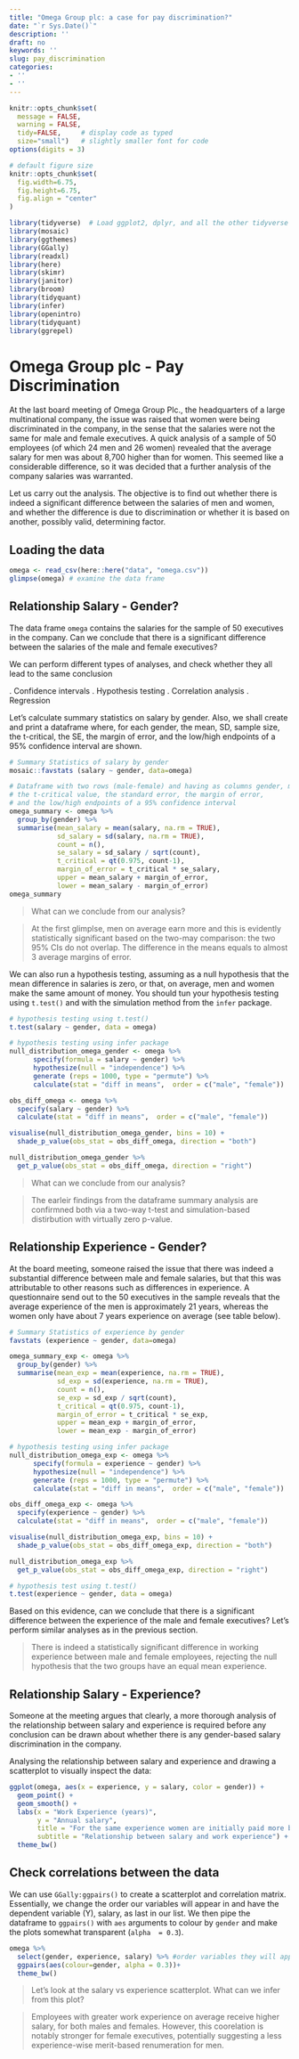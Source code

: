 ```yaml
---
title: "Omega Group plc: a case for pay discrimination?"
date: "`r Sys.Date()`"
description: ''
draft: no
keywords: ''
slug: pay_discrimination
categories:
- ''
- ''
---
```


```r
knitr::opts_chunk$set(
  message = FALSE, 
  warning = FALSE, 
  tidy=FALSE,     # display code as typed
  size="small")   # slightly smaller font for code
options(digits = 3)

# default figure size
knitr::opts_chunk$set(
  fig.width=6.75, 
  fig.height=6.75,
  fig.align = "center"
)
```


```r
library(tidyverse)  # Load ggplot2, dplyr, and all the other tidyverse packages
library(mosaic)
library(ggthemes)
library(GGally)
library(readxl)
library(here)
library(skimr)
library(janitor)
library(broom)
library(tidyquant)
library(infer)
library(openintro)
library(tidyquant)
library(ggrepel)
```

# Omega Group plc - Pay Discrimination

At the last board meeting of Omega Group Plc., the headquarters of a large multinational company, the issue was raised that women were being discriminated in the company, in the sense that the salaries were not the same for male and female executives. A quick analysis of a sample of 50 employees (of which 24 men and 26 women) revealed that the average salary for men was about 8,700 higher than for women. This seemed like a considerable difference, so it was decided that a further analysis of the company salaries was warranted. 

Let us carry out the analysis. The objective is to find out whether there is indeed a significant difference between the salaries of men and women, and whether the difference is due to discrimination or whether it is based on another, possibly valid, determining factor. 

## Loading the data

```r
omega <- read_csv(here::here("data", "omega.csv"))
glimpse(omega) # examine the data frame
```

## Relationship Salary - Gender?

The data frame `omega`  contains the salaries for the sample of 50 executives in the company. Can we conclude that there is a significant difference between the salaries of the male and female executives?

We can perform different types of analyses, and check whether they all lead to the same conclusion 

.	Confidence intervals
.	Hypothesis testing
.	Correlation analysis
.	Regression


Let's calculate summary statistics on salary by gender. Also, we shall create and print a dataframe where, for each gender, the mean, SD, sample size, the t-critical, the SE, the margin of error, and the low/high endpoints of a 95% confidence interval are shown.

```r
# Summary Statistics of salary by gender
mosaic::favstats (salary ~ gender, data=omega)

# Dataframe with two rows (male-female) and having as columns gender, mean, SD, sample size, 
# the t-critical value, the standard error, the margin of error, 
# and the low/high endpoints of a 95% confidence interval
omega_summary <- omega %>%
  group_by(gender) %>%
  summarise(mean_salary = mean(salary, na.rm = TRUE), 
            sd_salary = sd(salary, na.rm = TRUE),
            count = n(),
            se_salary = sd_salary / sqrt(count),
            t_critical = qt(0.975, count-1),
            margin_of_error = t_critical * se_salary,
            upper = mean_salary + margin_of_error,
            lower = mean_salary - margin_of_error)
omega_summary
```

> What can we conclude from our analysis?

> At the first glimplse, men on average earn more and this is evidently statistically significant based on the two-may comparison: the two 95% CIs do not overlap. The difference in the means equals to almost 3 average margins of error.

We can also run a hypothesis testing, assuming as a null hypothesis that the mean difference in salaries is zero, or that, on average, men and women make the same amount of money. You should tun your hypothesis testing using `t.test()` and with the simulation method from the `infer` package.

```r
# hypothesis testing using t.test() 
t.test(salary ~ gender, data = omega)
```

```r
# hypothesis testing using infer package
null_distribution_omega_gender <- omega %>%    
      specify(formula = salary ~ gender) %>%
      hypothesize(null = "independence") %>%
      generate (reps = 1000, type = "permute") %>%
      calculate(stat = "diff in means",  order = c("male", "female"))

obs_diff_omega <- omega %>%
  specify(salary ~ gender) %>%
  calculate(stat = "diff in means",  order = c("male", "female"))

visualise(null_distribution_omega_gender, bins = 10) +
  shade_p_value(obs_stat = obs_diff_omega, direction = "both")

null_distribution_omega_gender %>%
  get_p_value(obs_stat = obs_diff_omega, direction = "right")
```

> What can we conclude from our analysis?

> The earleir findings from the dataframe summary analysis are confirmned both via a two-way t-test and simulation-based distirbution with virtually zero p-value.


## Relationship Experience - Gender?

At the board meeting, someone raised the issue that there was indeed a substantial difference between male and female salaries, but that this was attributable to other reasons such as differences in experience. A questionnaire send out to the 50 executives in the sample reveals that the average experience of the men is approximately 21 years, whereas the women only have about 7 years experience on average (see table below).

```r
# Summary Statistics of experience by gender
favstats (experience ~ gender, data=omega)

omega_summary_exp <- omega %>%
  group_by(gender) %>%
  summarise(mean_exp = mean(experience, na.rm = TRUE), 
            sd_exp = sd(experience, na.rm = TRUE),
            count = n(),
            se_exp = sd_exp / sqrt(count),
            t_critical = qt(0.975, count-1),
            margin_of_error = t_critical * se_exp,
            upper = mean_exp + margin_of_error,
            lower = mean_exp - margin_of_error)

# hypothesis testing using infer package
null_distribution_omega_exp <- omega %>%    
      specify(formula = experience ~ gender) %>%
      hypothesize(null = "independence") %>%
      generate (reps = 1000, type = "permute") %>%
      calculate(stat = "diff in means",  order = c("male", "female"))

obs_diff_omega_exp <- omega %>%
  specify(experience ~ gender) %>%
  calculate(stat = "diff in means",  order = c("male", "female"))

visualise(null_distribution_omega_exp, bins = 10) +
  shade_p_value(obs_stat = obs_diff_omega_exp, direction = "both")

null_distribution_omega_exp %>%
  get_p_value(obs_stat = obs_diff_omega_exp, direction = "right")

# hypothesis test using t.test()
t.test(experience ~ gender, data = omega)
```

Based on this evidence, can we conclude that there is a significant difference between the experience of the male and female executives? Let's perform similar analyses as in the previous section.

> There is indeed a statistically significant difference in working experience between male and female employees, rejecting the null hypothesis that the two groups have an equal mean experience.

## Relationship Salary - Experience?

Someone at the meeting argues that clearly, a more thorough analysis of the relationship between salary and experience is required before any conclusion can be drawn about whether there is any gender-based salary discrimination in the company.

Analysing the relationship between salary and experience and drawing a scatterplot to visually inspect the data:


```r
ggplot(omega, aes(x = experience, y = salary, color = gender)) +
  geom_point() +
  geom_smooth() +
  labs(x = "Work Experience (years)",
       y = "Annual salary",
       title = "For the same experience women are initially paid more but that the premium turns and stays negative after 10yrs of exp", 
       subtitle = "Relationship between salary and work experience") +
  theme_bw()
```


## Check correlations between the data
We can use `GGally:ggpairs()` to create a scatterplot and correlation matrix. Essentially, we change the order our variables will appear in and have the dependent variable (Y), salary, as last in our list. We then pipe the dataframe to `ggpairs()` with `aes` arguments to colour by `gender` and make the plots somewhat transparent (`alpha  = 0.3`).

```r
omega %>% 
  select(gender, experience, salary) %>% #order variables they will appear in ggpairs()
  ggpairs(aes(colour=gender, alpha = 0.3))+
  theme_bw()
```

> Let's look at the salary vs experience scatterplot. What can we infer from this plot?

> Employees with greater work experience on average receive higher salary, for both males and females. However, this coorelation is notably stronger for female executives, potentially suggesting a less experience-wise merit-based renumeration for men.
